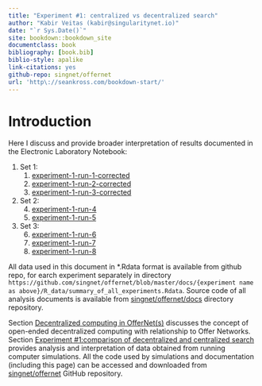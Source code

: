```yaml
--- 
title: "Experiment #1: centralized vs decentralized search"
author: "Kabir Veitas (kabir@singularitynet.io)"
date: "`r Sys.Date()`"
site: bookdown::bookdown_site
documentclass: book
bibliography: [book.bib]
biblio-style: apalike
link-citations: yes
github-repo: singnet/offernet
url: 'http\://seankross.com/bookdown-start/'
---
```


# Introduction

Here I discuss and provide broader interpretation of results documented in the Electronic Laboratory Notebook:

1. Set 1:
	1. [experiment-1-run-1-corrected](https://singnet.github.io/offernet/public/experiment-1-run-1-corrected/)
	2. [experiment-1-run-2-corrected](https://singnet.github.io/offernet/public/experiment-1-run-2-corrected/)
	3. [experiment-1-run-3-corrected](https://singnet.github.io/offernet/public/experiment-1-run-3-corrected/)
2. Set 2:
	4. [experiment-1-run-4](https://singnet.github.io/offernet/public/experiment-1-run-4/)
	5. [experiment-1-run-5](https://singnet.github.io/offernet/public/experiment-1-run-5/)
3. Set 3:
	6. [experiment-1-run-6](https://singnet.github.io/offernet/public/experiment-1-run-6/)
	7. [experiment-1-run-7](https://singnet.github.io/offernet/public/experiment-1-run-7/)
	8. [experiment-1-run-8](https://singnet.github.io/offernet/public/experiment-1-run-8/)

All data used in this document in *.Rdata format is available from github repo, for earch experiment separately in directory ```https://github.com/singnet/offernet/blob/master/docs/{experiment name as above}/R_data/summary_of_all_experiments.Rdata```. Source code of all analysis documents is available from [singnet/offernet/docs](https://github.com/singnet/offernet/blob/master/docs/) directory repository. 

Section [Decentralized computing in OfferNet(s)](#decentralized-computing-in-offernets) discusses the concept of open-ended decentralized computing with relationship to Offer Networks. Section [Experiment #1:comparison of decentralized and centralized search](#experiment-one) provides analysis and interpretation of data obtained from running computer simulations. All the code used by simulations and documentation (including this page) can be accessed and downloaded from [singnet/offernet](https://github.com/singnet/offernet) GitHub repository.
